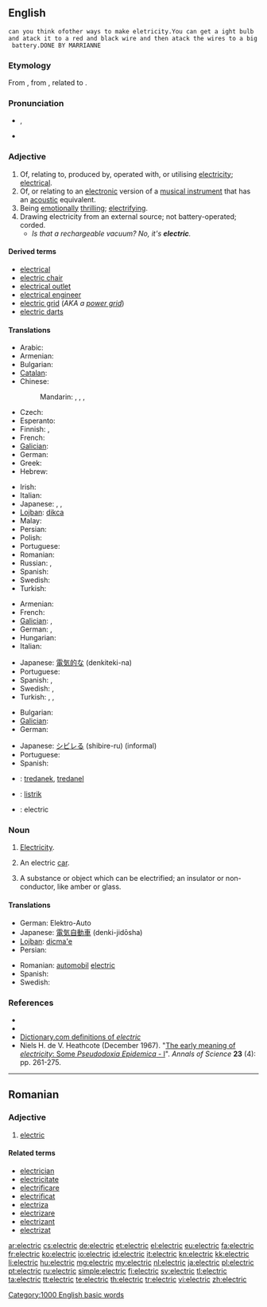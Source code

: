 ==English==

 can you think ofother ways to make eletricity.You can get a ight bulb and atack it to a red and black wire and then atack the wires to a big battery.DONE BY MARRIANNE

===Etymology===
From {{etyl|NL.}} {{term|electricus|ēlectricus|of amber|lang=la}}, from {{etyl|grc}} {{term|lang=grc|ἤλεκτρον|tr=ēlektron||amber|sc=polytonic}}, related to {{term|lang=grc|ἠλέκτωρ|tr=ēlektor||shining sun|sc=polytonic}}.

===Pronunciation===
* {{IPA|/ɪˈlɛktɹɪk/}}, {{SAMPA|/I"lEktrIk/}}
* {{audio|en-us-electric.ogg|Audio (US)}}

===Adjective===
{{en-adj|-}}

# Of, relating to, produced by, operated with, or utilising [[electricity]]; [[electrical]].
# Of, or relating to an [[electronic]] version of a [[musical instrument]] that has an [[acoustic]] equivalent.
# Being [[emotionally]] [[thrilling]]; [[electrifying]].
# Drawing electricity from an external source; not battery-operated; corded.
#* ''Is that a rechargeable vacuum? No, it's '''electric'''.''

====Derived terms====
* [[electrical]]
* [[electric chair]]
* [[electrical outlet]]
* [[electrical engineer]]
* [[electric grid]] (''AKA a [[power grid]]'')
* [[electric darts]]

====Translations====
{{trans-top|electrical}}
* Arabic: {{t|ar|كهربائي|tr=kahrabaa'iy}}
* Armenian: {{t-|hy|էլեկտրական|tr=ēlektrakan}}
* Bulgarian: {{t|bg|електрически|tr=elektríčeski}}
* [[Catalan]]: {{t|ca|elèctric}}
* Chinese:
*: Mandarin: {{t|cmn|電動|sc=Hani}}, {{t|cmn|电动|tr=diàndòng|sc=Hani}}, {{t|cmn|電氣|sc=Hani}}, {{t|cmn|电气|tr=diànqì|sc=Hani}}
* Czech: {{t+|cs|elektrický|m}}
* Esperanto: {{t-|eo|elektra|xs=Esperanto}}
* Finnish: {{t-|fi|sähköinen}}, {{t|fi|sähkö-}}
* French: {{t+|fr|électrique}}
* [[Galician]]: {{t-|gl|eléctrico|xs=Galician}}
* German: {{t+|de|elektrisch}}
* Greek: {{t+|el|ηλεκτρικός|tr=ilektrikós}}
* Hebrew: {{t|he|חשמלי|tr=khashmalí}}
{{trans-mid}}
* Irish: {{t|ga|leictreach}}
* Italian: {{t+|it|elettrico}}
* Japanese: {{t|ja|電動の|tr=でんどうの, dendō-no}}, {{t|ja|電気的な|tr=でんきてきな, denkiteki-na}}, {{t|ja|エレクトリック|tr=erektrikku}}
* [[Lojban]]: [[dikca]]
* Malay: {{t-|ms|elektrik|xs=Malay}}
* Persian: {{t|fa|برقي|tr=barghi}}
* Polish: {{t+|pl|elektryczny}}
* Portuguese: {{t+|pt|elétrico}}
* Romanian: {{t|ro|electric}}
* Russian: {{t+|ru|электрический|tr=elektríčeskij}}, {{t|ru|электро-|tr=elektro-}}
* Spanish: {{t+|es|eléctrico}}
* Swedish: {{t+|sv|elektrisk}}
* Turkish: {{t-|tr|elektrikli}}
{{trans-bottom}}

{{trans-top|electronic (musical instrument)}}
* Armenian: {{t-|hy|էլեկտրական|tr=ēlektrakan}}
* French: {{t+|fr|électrique}}
* [[Galician]]: {{t-|gl|eléctrico|xs=Galician}} {{m}}, {{t-|gl|eléctrica|xs=Galician}} {{f}}
* German: {{t+|de|elektronisch}}, {{t+|de|elektrisch}}
* Hungarian: {{t|hu|elektromos}}
* Italian: {{t+|it|elettronico|m}}
{{trans-mid}}
* Japanese: [[電気的な]] (denkiteki-na)
* Portuguese: {{t+|pt|elétrico}}
* Spanish: {{t+|es|eléctrico}} {{gloss|guitars}}, {{t+|es|electrónico}} {{gloss|other than guitars}}
* Swedish: {{t+|sv|elektrisk}}, {{t-|sv|el-}}
* Turkish: {{t-|tr|elektrikli}}, {{t+|tr|elektrik}}, {{t-|tr|elektro-}}
{{trans-bottom}}

{{trans-top|emotionally thrilling}}
* Bulgarian: {{t|bg|наелектризиращ}}
* [[Galician]]: {{t+|gl|electrizante|xs=Galician}}
* German: {{t-|de|elektrisierend}}
{{trans-mid}}
* Japanese: [[シビレる]] (shibire-ru) (informal)
* Portuguese: {{t-|pt|eletrizante}}
* Spanish: {{t-|es|electrizante}}
{{trans-bottom}}

{{checktrans-top}}
* {{ttbc|br}}: [[tredanek]], [[tredanel]]
* {{ttbc|id}}: [[listrik]]
* {{ttbc|ia}}: electric
{{trans-bottom}}

===Noun===
{{en-noun|-|s}}

# {{informal}} [[electricity#English|Electricity]].
# {{rare}} An electric [[car]].
# {{archaic}} A substance or object which can be electrified; an insulator or non-conductor, like amber or glass.

====Translations====
{{trans-top|electric car}}
* German: Elektro-Auto
* Japanese: [[電気自動車]] (denki-jidōsha)
* [[Lojban]]: [[dicma'e]]
* Persian: {{t|fa|ماشين برقي|tr=mashine barghi}}
{{trans-mid}}
* Romanian: [[automobil]] [[electric]] {{n}}
* Spanish: {{t-|es|coche eléctrico|m}}
* Swedish: {{t|sv|elbil}}
{{trans-bottom}}

===References===
* {{R:Webster 1828}}
* {{R:Webster 1913}}
* [http://dictionary.reference.com/browse/electric Dictionary.com definitions of ''electric'']
* Niels H. de V. Heathcote (December 1967). "[http://dx.doi.org/10.1080/00033796700203316 The early meaning of ''electricity'': Some ''Pseudodoxia Epidemica'' - I]". ''Annals of Science'' '''23''' (4): pp. 261-275.

[[Category:1000 English basic words]]

----

==Romanian==

===Adjective===
{{ro-adj|mn}}

# [[#English|electric]]

====Related terms====
* [[electrician]]
* [[electricitate]]
* [[electrificare]]
* [[electrificat]]
* [[electriza]]
* [[electrizare]]
* [[electrizant]]
* [[electrizat]]

[[ar:electric]]
[[cs:electric]]
[[de:electric]]
[[et:electric]]
[[el:electric]]
[[eu:electric]]
[[fa:electric]]
[[fr:electric]]
[[ko:electric]]
[[io:electric]]
[[id:electric]]
[[it:electric]]
[[kn:electric]]
[[kk:electric]]
[[li:electric]]
[[hu:electric]]
[[mg:electric]]
[[my:electric]]
[[nl:electric]]
[[ja:electric]]
[[pl:electric]]
[[pt:electric]]
[[ru:electric]]
[[simple:electric]]
[[fi:electric]]
[[sv:electric]]
[[tl:electric]]
[[ta:electric]]
[[tt:electric]]
[[te:electric]]
[[th:electric]]
[[tr:electric]]
[[vi:electric]]
[[zh:electric]]